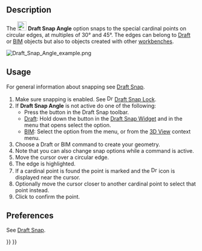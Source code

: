 <languages/>

{{Docnav
|[[Draft_Snap_Center|Snap Center]]
|[[Draft_Snap_Intersection|Snap Intersection]]
|[[Draft_Workbench|Draft]]
|IconL=Draft_Snap_Center.svg
|IconR=Draft_Snap_Intersection.svg
|IconC=Workbench_Draft.svg
}}

{{GuiCommand
|Name=Draft Snap Angle
|MenuLocation=Snapping → Snap Angle
|Workbenches=[[Draft_Workbench|Draft]], [[BIM_Workbench|BIM]]
|SeeAlso=[[Draft_Snap|Draft Snap]], [[Draft_Snap_Lock|Draft Snap Lock]]
}}

== Description ==

The [[Image:Draft_Snap_Angle.svg|24px]] '''Draft Snap Angle''' option snaps to the special cardinal points on circular edges, at multiples of 30° and 45°. The edges can belong to [[Draft_Workbench|Draft]] or [[BIM_Workbench|BIM]] objects but also to objects created with other [[Workbenches|workbenches]].

[[Image:Draft_Snap_Angle_example.png]]
{{Caption|Snapping the second point of a line to the -30° point on a circular edge. The small magenta circles indicate all available special cardinal points.}}

== Usage ==

For general information about snapping see [[Draft_Snap|Draft Snap]].

# Make sure snapping is enabled. See [[Image:Draft_Snap_Lock.svg|16px]] [[Draft_Snap_Lock|Draft Snap Lock]].
# If '''Draft Snap Angle''' is not active do one of the following:
#* Press the {{Button|[[Image:Draft_Snap_Angle.svg|16px]] [[Draft_Snap_Angle|Snap Angle]]}} button in the Draft Snap toolbar.
#* [[Draft_Workbench|Draft]]: Hold down the {{Button|[[Image:Draft_Snap_Lock.svg|x16px]][[Image:Toolbar_flyout_arrow.svg|x16px]]}} button in the [[Draft_Snap_Widget|Draft Snap Widget]] and in the menu that opens select the {{MenuCommand|[[Image:Draft_Snap_Angle.svg|16px]] Snap Angle}} option.
#* [[BIM_Workbench|BIM]]: Select the {{MenuCommand|Snapping → [[Image:Draft_Snap_Angle.svg|16px]] Snap Angle}} option from the menu, or from the [[3D_View|3D View]] context menu.
# Choose a Draft or BIM command to create your geometry.
# Note that you can also change snap options while a command is active.
# Move the cursor over a circular edge.
# The edge is highlighted.
# If a cardinal point is found the point is marked and the [[Image:Draft_Snap_Angle.svg|16px]] icon is displayed near the cursor.
# Optionally move the cursor closer to another cardinal point to select that point instead.
# Click to confirm the point.

== Preferences ==

See [[Draft_Snap#Preferences|Draft Snap]].


{{Docnav
|[[Draft_Snap_Center|Snap Center]]
|[[Draft_Snap_Intersection|Snap Intersection]]
|[[Draft_Workbench|Draft]]
|IconL=Draft_Snap_Center.svg
|IconR=Draft_Snap_Intersection.svg
|IconC=Workbench_Draft.svg
}}

{{Draft Tools navi{{#translation:}}}}
{{Userdocnavi{{#translation:}}}}